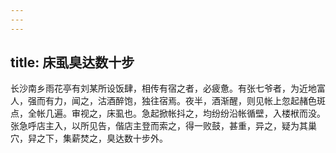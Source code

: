 ```yaml
---
---
---
```

title: 床虱臭达数十步
---



长沙南乡雨花亭有刘某所设饭肆，相传有宿之者，必疲惫。有张七爷者，为近地富人，强而有力，闻之，沽酒醉饱，独往宿焉。夜半，酒渐醒，则见帐上忽起赭色斑点，全帐几遍。审视之，床虱也。急起掀帐抖之，均纷纷沿帐循壁，入楼栿而没。张急呼店主入，以所见告，偕店主登而索之，得一败鼓，甚重，异之，疑为其巢穴，舁之下，集薪焚之，臭达数十步外。
